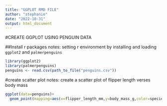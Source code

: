 ---
title: "GGPLOT RMD FILE"
author: "stephanie"
date: "2022-10-31"
output: html_document
---

#CREATE GGPLOT USING PENGUIN DATA


##Install r packages
notes: setting r environment by installing and loading `ggplot2` and `palmerpenguins`
```{r loading packages}
library(ggplot2)
library(palmerpenguins)
penguins <- read.csv(path_to_file("penguins.csv"))
```


#create scatter plot
notes: create a scatter plot of flipper length verses body mass
```{r}
ggplot(data=penguins)+
  geom_point(mapping=aes(x=flipper_length_mm,y=body_mass_g,color=species))
```